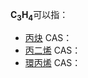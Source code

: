 {{DISPLAYTITLE:C<sub>3</sub>H<sub>4</sub>}} 
'''C<sub>3</sub>H<sub>4</sub>'''可以指：
{{MolFormDisambigNav|C=3|H=4}}

*[[丙炔|丙炔]] CAS：{{CAS|74-99-7}}
*[[丙二烯|丙二烯]] CAS：{{CAS|463-49-0}}
*[[環丙烯|環丙烯]] CAS：{{CAS|2781-85-3}}

{{消歧義|cat=化學式消歧義}}